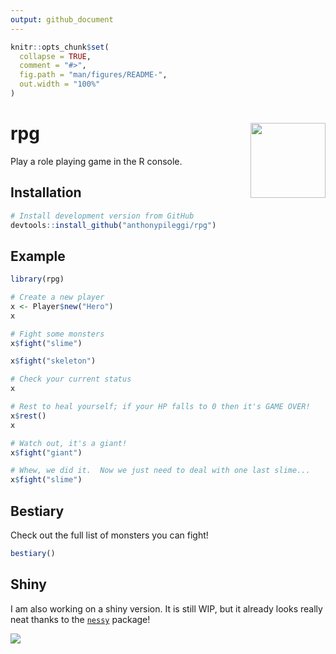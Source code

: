 ```yaml
---
output: github_document
---
```


<!-- README.md is generated from README.Rmd. Please edit that file -->

```r
knitr::opts_chunk$set(
  collapse = TRUE,
  comment = "#>",
  fig.path = "man/figures/README-",
  out.width = "100%"
)
```

# rpg <img src="man/figures/logo.svg" align="right" alt="" width="120" />

Play a role playing game in the R console.

## Installation

```r
# Install development version from GitHub
devtools::install_github("anthonypileggi/rpg")
```

## Example

```r
library(rpg)

# Create a new player
x <- Player$new("Hero")
x

# Fight some monsters
x$fight("slime")

x$fight("skeleton")

# Check your current status
x

# Rest to heal yourself; if your HP falls to 0 then it's GAME OVER!
x$rest()
x

# Watch out, it's a giant!
x$fight("giant")

# Whew, we did it.  Now we just need to deal with one last slime...
x$fight("slime")
```


## Bestiary

Check out the full list of monsters you can fight!

```r
bestiary()
```


## Shiny

I am also working on a shiny version.  It is still WIP, but it already looks really neat thanks to the [`nessy`](https://github.com/ColinFay/nessy) package!

![](shiny-example.png)
